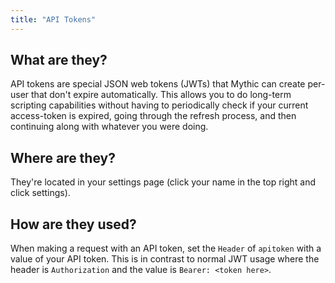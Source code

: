 ```yaml
---
title: "API Tokens"
---
```

## What are they?

API tokens are special JSON web tokens (JWTs) that Mythic can create per-user that don't expire automatically. This allows you to do long-term scripting capabilities without having to periodically check if your current access-token is expired, going through the refresh process, and then continuing along with whatever you were doing.

## Where are they?

They're located in your settings page (click your name in the top right and click settings).

## How are they used?

When making a request with an API token, set the `Header` of `apitoken` with a value of your API token. This is in contrast to normal JWT usage where the header is `Authorization` and the value is `Bearer: <token here>`.
